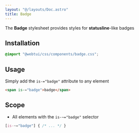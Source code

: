 ```yaml
---
layout: "@/layouts/Doc.astro"
title: Badge
---
```



The **Badge** stylesheet provides styles for **statusline**-like badges

<Badges />

## Installation

```css
@import "@webtui/css/components/badge.css";
```

## Usage

Simply add the `is-="badge"` attribute to any element

```html
<span is-="badge">badge</span>
```

## Scope

- All elements with the `is-~="badge"` selector

```css
[is-~="badge"] { /* ... */ }
```
